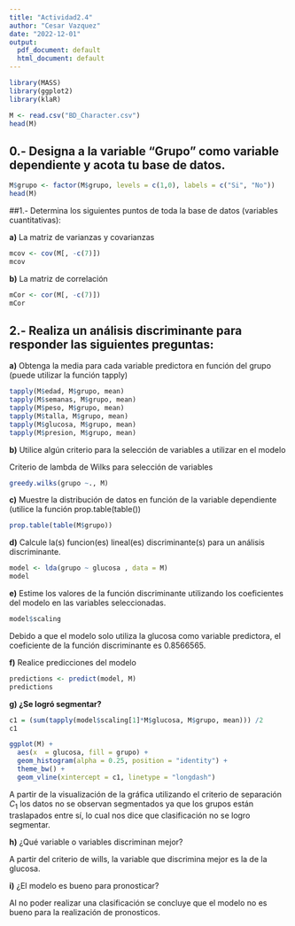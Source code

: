 ```yaml
---
title: "Actividad2.4"
author: "Cesar Vazquez"
date: "2022-12-01"
output:
  pdf_document: default
  html_document: default
---
```


```r
library(MASS)
library(ggplot2)
library(klaR)
```

```r
M <- read.csv("BD_Character.csv")
head(M)
```

## 0.- Designa a la variable "Grupo" como variable dependiente y acota tu base de datos.

```r
M$grupo <- factor(M$grupo, levels = c(1,0), labels = c("Si", "No"))
head(M)
```

##1.- Determina los siguientes puntos de toda la base de datos (variables cuantitativas):

**a)** La matriz de varianzas y covarianzas

```r
mcov <- cov(M[, -c(7)]) 
mcov
```

**b)** La matriz de correlación

```r
mCor <- cor(M[, -c(7)]) 
mCor
```

## 2.- Realiza un análisis discriminante para responder las siguientes preguntas:

**a)** Obtenga la media para cada variable predictora en función del grupo (puede utilizar la función tapply)

```r
tapply(M$edad, M$grupo, mean)
tapply(M$semanas, M$grupo, mean) 
tapply(M$peso, M$grupo, mean) 
tapply(M$talla, M$grupo, mean) 
tapply(M$glucosa, M$grupo, mean) 
tapply(M$presion, M$grupo, mean) 
```

**b)** Utilice algún criterio para la selección de variables a utilizar en el modelo

Criterio de lambda de Wilks para selección de variables

```r
greedy.wilks(grupo ~., M)
```

**c)** Muestre la distribución de datos en función de la variable dependiente (utilice la función prop.table(table())

```r
prop.table(table(M$grupo))
```

**d)** Calcule la(s) funcion(es) lineal(es) discriminante(s) para un análisis discriminante.

```r
model <- lda(grupo ~ glucosa , data = M)
model
```

**e)** Estime los valores de la función discriminante utilizando los coeficientes del modelo en las variables seleccionadas.

```r
model$scaling
```

Debido a que el modelo solo utiliza la glucosa como variable predictora, el coeficiente de la función discriminante es 0.8566565.

**f)** Realice predicciones del modelo

```r
predictions <- predict(model, M)
predictions
```

**g) ¿Se logró segmentar?**

```r
c1 = (sum(tapply(model$scaling[1]*M$glucosa, M$grupo, mean))) /2
c1 
```

```r
ggplot(M) + 
  aes(x  = glucosa, fill = grupo) +
  geom_histogram(alpha = 0.25, position = "identity") +
  theme_bw() +
  geom_vline(xintercept = c1, linetype = "longdash")

```

A partir de la visualización de la gráfica utilizando el criterio de separación $C_1$ los datos no se observan segmentados ya que los grupos están traslapados entre sí, lo cual nos dice que clasificación no se logro segmentar.

**h)** ¿Qué variable o variables discriminan mejor?

A partir del criterio de wills, la variable que discrimina mejor es la de la glucosa.

**i)** ¿El modelo es bueno para pronosticar?

Al no poder realizar una clasificación se concluye que el modelo no es bueno para la realización de pronosticos.
